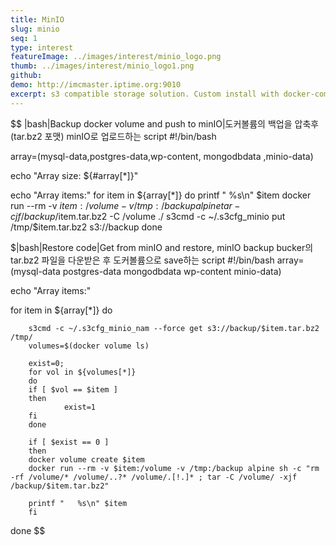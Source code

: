 ```yaml
---
title: MinIO
slug: minio
seq: 1
type: interest
featureImage: ../images/interest/minio_logo.png
thumb: ../images/interest/minio_logo1.png
github:
demo: http://imcmaster.iptime.org:9010
excerpt: s3 compatible storage solution. Custom install with docker-compose
---
```


$$
|bash|Backup docker volume and push to minIO|도커볼륨의 백업을 압축후(tar.bz2 포맷) minIO로 업로드하는 script
#!/bin/bash

array=(mysql-data,postgres-data,wp-content, mongodbdata ,minio-data)

echo "Array size: ${#array[*]}"

echo "Array items:"
for item in ${array[*]}
do
    printf "   %s\n" $item
    docker run --rm -v $item:/volume -v /tmp:/backup alpine tar -cjf /backup/$item.tar.bz2 -C /volume ./
    s3cmd -c ~/.s3cfg_minio put /tmp/$item.tar.bz2 s3://backup
done

$$$$$|bash|Restore code|Get from minIO  and restore, minIO backup bucker의 tar.bz2 파일을 다운받은 후 도커볼륨으로 save하는 script
#!/bin/bash
array=(mysql-data postgres-data mongodbdata wp-content minio-data)

echo "Array items:"

for item in ${array[*]}
do

        s3cmd -c ~/.s3cfg_minio_nam --force get s3://backup/$item.tar.bz2 /tmp/
        volumes=$(docker volume ls)

        exist=0;
        for vol in ${volumes[*]}
        do
        if [ $vol == $item ]
        then
                exist=1
        fi
        done

        if [ $exist == 0 ]
        then
        docker volume create $item
        docker run --rm -v $item:/volume -v /tmp:/backup alpine sh -c "rm -rf /volume/* /volume/..?* /volume/.[!.]* ; tar -C /volume/ -xjf /backup/$item.tar.bz2"

        printf "   %s\n" $item
        fi
done
$$
